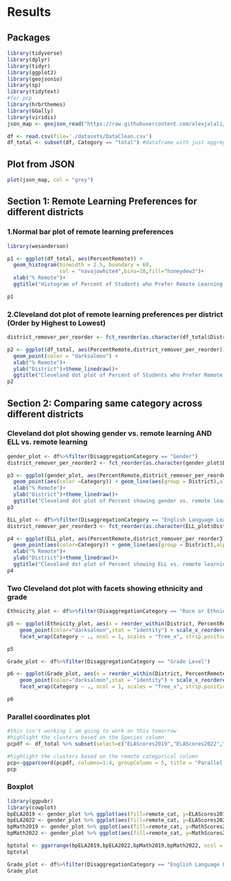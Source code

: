 # Results

## Packages

```r
library(tidyverse)
library(dplyr)
library(tidyr)
library(ggplot2)
library(geojsonio)
library(sp)
library(tidytext)
#for pcp
library(hrbrthemes)
library(GGally)
library(viridis)
json_map <- geojson_read("https://raw.githubusercontent.com/alexjalali/remotelearningedav/main/School%20Districts.geojson", what = "sp")

df <- read.csv(file='./datasets/DataClean.csv')
df_total <- subset(df, Category == "total") #dataframe with just aggregates
```


## Plot from JSON

```r
plot(json_map, col = "grey")
```

## Section 1: Remote Learning Preferences for different districts

### 1.Normal bar plot of remote learning preferences

```r
library(wesanderson)

p1 <- ggplot(df_total, aes(PercentRemote)) +
  geom_histogram(binwidth = 2.5, boundary = 60,
                 col = "navajowhite4",bins=10,fill="honeydew3")+
  xlab("% Remote")+
  ggtitle("Histogram of Percent of Students who Prefer Remote Learning per District")

p1
```


### 2.Cleveland dot plot of remote learning preferences per district (Order by Highest to Lowest)
```r
district_remover_per_reorder <- fct_reorder(as.character(df_total$District), df_total$PercentRemote, min)

p2 <- ggplot(df_total, aes(PercentRemote,district_remover_per_reorder)) +
  geom_point(color = "darksalmon") +
  xlab("% Remote")+
  ylab("District")+theme_linedraw()+
  ggtitle("Cleveland dot plot of Percent of Students who Prefer Remote Learning per District")
p2
```

## Section 2: Comparing same category across different districts
### Cleveland dot plot showing gender vs. remote learning AND ELL vs. remote learning

```r
gender_plot <- df%>%filter(DisaggregationCategory == "Gender")
district_remover_per_reorder2 <- fct_reorder(as.character(gender_plot$District), gender_plot$PercentRemote)

p3 <- ggplot(gender_plot, aes(PercentRemote,district_remover_per_reorder2)) +
  geom_point(aes(color =Category)) + geom_line(aes(group = District),alpha=0.3) +
  xlab("% Remote")+
  ylab("District")+theme_linedraw()+
  ggtitle("Cleveland dot plot of Percent showing gender vs. remote learning per District")
p3
```

```r
ELL_plot <- df%>%filter(DisaggregationCategory == "English Language Learner Status")
district_remover_per_reorder3 <- fct_reorder(as.character(ELL_plot$District), ELL_plot$PercentRemote)

p4 <- ggplot(ELL_plot, aes(PercentRemote,district_remover_per_reorder3)) +
  geom_point(aes(color=Category)) + geom_line(aes(group = District),alpha=0.3) +
  xlab("% Remote")+
  ylab("District")+theme_linedraw()+
  ggtitle("Cleveland dot plot of Percent showing ELL vs. remote learning per District")
p4
```

### Two Cleveland dot plot with facets showing ethnicity and grade

```r

Ethnicity_plot <- df%>%filter(DisaggregationCategory == "Race or Ethnicity")

p5 <- ggplot(Ethnicity_plot, aes(x = reorder_within(District, PercentRemote, Category), y = PercentRemote)) +
    geom_point(color="darksalmon",stat = "identity") + scale_x_reordered() +
    facet_wrap(Category ~ ., ncol = 1, scales = "free_x", strip.position = "right", )+ylab("% Remote")+ xlab("District") + ggtitle("Cleveland dot plot of Percent with facets showing Race or Ethnicity")

p5
```
```r

Grade_plot <- df%>%filter(DisaggregationCategory == "Grade Level")

p6 <- ggplot(Grade_plot, aes(x = reorder_within(District, PercentRemote, Category), y = PercentRemote)) +
    geom_point(color="darksalmon",stat = "identity") + scale_x_reordered() +
    facet_wrap(Category ~ ., ncol = 1, scales = "free_x", strip.position = "right")+ylab("% Remote")+ xlab("District") + ggtitle("Cleveland dot plot of Percent with facets showing Grade Label")

p6
```
### Parallel coordinates plot

```r
#this isn't working i am going to work on this tomorrow
#highlight the clusters based on the Species column
pcpdf <- df_total %>% subset(select=c("ELAScores2019","ELAScores2022","MathScores2019","MathScores2022","remote_cat")) 

#highlight the clusters based on the remote categorical column
pcp<-ggparcoord(pcpdf, columns=1:4, groupColumn = 5, title = "Parallel Coordiantes Plot for average test scores per district, grouped by percent remote",scale = "globalminmax") 
pcp
```
### Boxplot
```r
library(ggpubr)
library(cowplot)
bpELA2019 <- gender_plot %>% ggplot(aes(fill=remote_cat, y=ELAScores2019, x=Category)) + geom_boxplot()
bpELA2022 <- gender_plot %>% ggplot(aes(fill=remote_cat, y=ELAScores2022, x=Category)) + geom_boxplot()
bpMath2019 <- gender_plot %>% ggplot(aes(fill=remote_cat, y=MathScores2019, x=Category)) + geom_boxplot()
bpMath2022 <- gender_plot %>% ggplot(aes(fill=remote_cat, y=MathScores2022, x=Category)) + geom_boxplot()

bptotal <- ggarrange(bpELA2019,bpELA2022,bpMath2019,bpMath2022, ncol = 2, nrow = 2)
bptotal

```

```r

Grade_plot <- df%>%filter(DisaggregationCategory == "English Language Learner Status" | DisaggregationCategory== "Gender" | DisaggregationCategory=="Race or Ethnicity")
Grade_plot

```